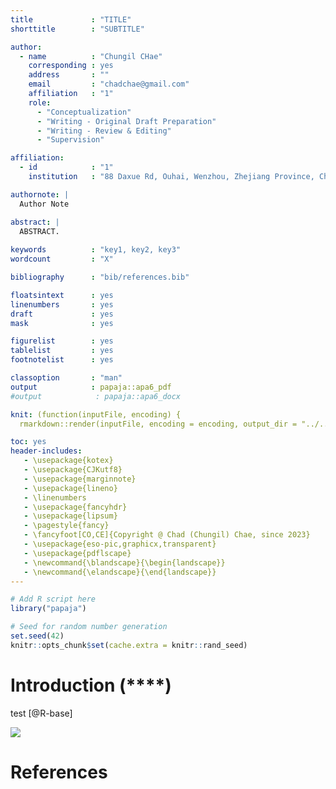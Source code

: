 ```yaml
---
title             : "TITLE"
shorttitle        : "SUBTITLE"

author: 
  - name          : "Chungil CHae"
    corresponding : yes
    address       : ""
    email         : "chadchae@gmail.com"
    affiliation   : "1"
    role:
      - "Conceptualization"
      - "Writing - Original Draft Preparation"
      - "Writing - Review & Editing"
      - "Supervision"

affiliation:
  - id            : "1"
    institution   : "88 Daxue Rd, Ouhai, Wenzhou, Zhejiang Province, China 325060"

authornote: |
  Author Note

abstract: |
  ABSTRACT.
  
keywords          : "key1, key2, key3"
wordcount         : "X"

bibliography      : "bib/references.bib"

floatsintext      : yes
linenumbers       : yes
draft             : yes
mask              : yes

figurelist        : yes
tablelist         : yes
footnotelist      : yes

classoption       : "man"
output            : papaja::apa6_pdf
#output            : papaja::apa6_docx

knit: (function(inputFile, encoding) {
  rmarkdown::render(inputFile, encoding = encoding, output_dir = "../../_output") })

toc: yes
header-includes:
   - \usepackage{kotex}
   - \usepackage{CJKutf8}
   - \usepackage{marginnote}
   - \usepackage{lineno}
   - \linenumbers
   - \usepackage{fancyhdr}
   - \usepackage{lipsum}
   - \pagestyle{fancy}
   - \fancyfoot[CO,CE]{Copyright @ Chad (Chungil) Chae, since 2023}
   - \usepackage{eso-pic,graphicx,transparent}
   - \usepackage{pdflscape}
   - \newcommand{\blandscape}{\begin{landscape}}
   - \newcommand{\elandscape}{\end{landscape}}
---
```


```r
# Add R script here
library("papaja")

```

```r
# Seed for random number generation
set.seed(42)
knitr::opts_chunk$set(cache.extra = knitr::rand_seed)
```


# Introduction (****)
test [@R-base]

![](img/model.png)



\newpage

# References

::: {#refs custom-style="Bibliography"}
:::


<!-- comment -->

